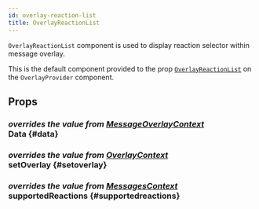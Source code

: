 ```yaml
---
id: overlay-reaction-list
title: OverlayReactionList
---
```



`OverlayReactionList` component is used to display reaction selector within message overlay.

This is the default component provided to the prop [`OverlayReactionList`](../core-components/overlay_provider.mdx#overlayreactionlist) on the `OverlayProvider` component.

## Props

### <div class="description">_overrides the value from [MessageOverlayContext](../contexts/message_overlay_context.mdx#data)_</div> Data {#data}

<MessageOverlayContextData />

### <div class="description">_overrides the value from [OverlayContext](../contexts/overlay_context.mdx#setoverlay)_</div> setOverlay {#setoverlay}

<SetOverlay />

### <div class="description">_overrides the value from [MessagesContext](../contexts/messages_context.mdx#supportedreactions)_</div> supportedReactions {#supportedreactions}

<SupportedReactions />

